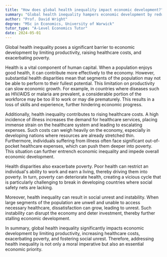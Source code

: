 ```yaml
---
title: "How does global health inequality impact economic development?"
summary: "Global health inequality hampers economic development by reducing productivity, raising healthcare expenses, and worsening poverty levels. Addressing these disparities is crucial for fostering economic growth and improving overall health outcomes."
author: "Prof. David Wright"
degree: "MSc in Economics, University of Warwick"
tutor_type: "A-Level Economics Tutor"
date: 2024-05-01
---
```


Global health inequality poses a significant barrier to economic development by limiting productivity, raising healthcare costs, and exacerbating poverty.

Health is a vital component of human capital. When a population enjoys good health, it can contribute more effectively to the economy. However, substantial health disparities mean that segments of the population may not be able to perform to their fullest potential. This limitation on productivity can slow economic growth. For example, in countries where diseases such as HIV/AIDS or malaria are prevalent, a considerable portion of the workforce may be too ill to work or may die prematurely. This results in a loss of skills and experience, further hindering economic progress.

Additionally, health inequality contributes to rising healthcare costs. A high incidence of illness increases the demand for healthcare services, placing immense strain on the healthcare system and leading to escalating expenses. Such costs can weigh heavily on the economy, especially in developing nations where resources are already stretched thin. Furthermore, individuals suffering from illness often face significant out-of-pocket healthcare expenses, which can push them deeper into poverty. This situation can further entrench economic inequality and impede overall economic development.

Health disparities also exacerbate poverty. Poor health can restrict an individual's ability to work and earn a living, thereby driving them into poverty. In turn, poverty can deteriorate health, creating a vicious cycle that is particularly challenging to break in developing countries where social safety nets are lacking.

Moreover, health inequality can result in social unrest and instability. When large segments of the population are unwell and unable to access necessary healthcare, dissatisfaction can grow, leading to unrest. Such instability can disrupt the economy and deter investment, thereby further stalling economic development.

In summary, global health inequality significantly impacts economic development by limiting productivity, increasing healthcare costs, exacerbating poverty, and fostering social unrest. Therefore, addressing health inequality is not only a moral imperative but also an essential economic priority.
    